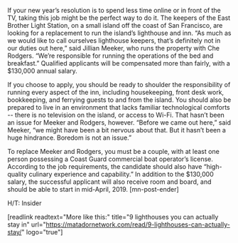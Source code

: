 If your new year’s resolution is to spend less time online or in front of the TV, taking this job might be the perfect way to do it. The keepers of the East Brother Light Station, on a small island off the coast of San Francisco, are looking for a replacement to run the island’s lighthouse and inn. “As much as we would like to call ourselves lighthouse keepers, that’s definitely not in our duties out here,” said Jillian Meeker, who runs the property with Che Rodgers. “We’re responsible for running the operations of the bed and breakfast.” Qualified applicants will be compensated more than fairly, with a $130,000 annual salary.

If you choose to apply, you should be ready to shoulder the responsibility of running every aspect of the inn, including housekeeping, front desk work, bookkeeping, and ferrying guests to and from the island. You should also be prepared to live in an environment that lacks familiar technological comforts -- there is no television on the island, or access to Wi-Fi. That hasn’t been an issue for Meeker and Rodgers, however. “Before we came out here,” said Meeker, “we might have been a bit nervous about that. But it hasn’t been a huge hindrance. Boredom is not an issue.”

To replace Meeker and Rodgers, you must be a couple, with at least one person possessing a Coast Guard commercial boat operator’s license. According to the job requirements, the candidate should also have “high-quality culinary experience and capability.” In addition to the $130,000 salary, the successful applicant will also receive room and board, and should be able to start in mid-April, 2019. [mn-post-ender]

H/T: Insider

[readlink readtext="More like this:" title="9 lighthouses you can actually stay in" url="https://matadornetwork.com/read/9-lighthouses-can-actually-stay/" logo="true"]